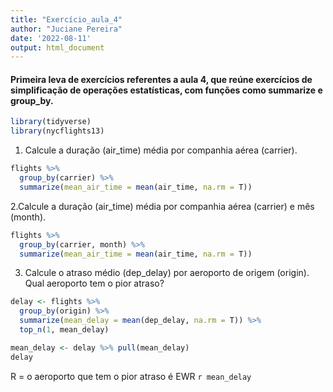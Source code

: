 ```yaml
---
title: "Exercício_aula_4"
author: "Juciane Pereira"
date: '2022-08-11'
output: html_document
---
```


#### Primeira leva de exercícios referentes a aula 4, que reúne exercícios de simplificação de operações estatísticas, com funções como summarize e group_by.


```r
library(tidyverse)
library(nycflights13)
```




1. Calcule a duração (air_time) média por companhia aérea (carrier).


```r
flights %>% 
  group_by(carrier) %>% 
  summarize(mean_air_time = mean(air_time, na.rm = T))
```

2.Calcule a duração (air_time) média por companhia aérea (carrier) e mês (month).


```r
flights %>% 
  group_by(carrier, month) %>% 
  summarize(mean_air_time = mean(air_time, na.rm = T))

```

3. Calcule o atraso médio (dep_delay) por aeroporto de origem (origin). Qual aeroporto tem o pior atraso?

```r
delay <- flights %>% 
  group_by(origin) %>% 
  summarize(mean_delay = mean(dep_delay, na.rm = T)) %>% 
  top_n(1, mean_delay)

mean_delay <- delay %>% pull(mean_delay)
delay

```

R = o aeroporto que tem o pior atraso é EWR `r mean_delay`




